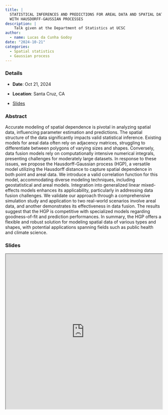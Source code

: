 ```yaml
---
title: |
  STATISTICAL INFERENCES AND PREDICTIONS FOR AREAL DATA AND SPATIAL DATA FUSION
  WITH HAUSDORFF-GAUSSIAN PROCESSES
description: |
    Talk given at the Department of Statistics at UCSC
author: 
  - name: Lucas da Cunha Godoy
date: "2024-10-21"
categories:
  - Spatial statistics
  - Gaussian process
---
```


### Details

* **Date**: Oct 21, 2024

* **Location**: Santa Cruz, CA

* [Slides](https://lcgodoy.me/slides/2024-ucsc)

### Abstract

Accurate modeling of spatial dependence is pivotal in analyzing spatial data,
influencing parameter estimation and predictions. The spatial structure of the
data significantly impacts valid statistical inference. Existing models for
areal data often rely on adjacency matrices, struggling to differentiate between
polygons of varying sizes and shapes. Conversely, data fusion models rely on
computationally intensive numerical integrals, presenting challenges for
moderately large datasets. In response to these issues, we propose the
Hausdorff-Gaussian process (HGP), a versatile model utilizing the Hausdorff
distance to capture spatial dependence in both point and areal data. We
introduce a valid correlation function for this model, accommodating diverse
modeling techniques, including geostatistical and areal models. Integration into
generalized linear mixed-effects models enhances its applicability, particularly
in addressing data fusion challenges. We validate our approach through a
comprehensive simulation study and application to two real-world scenarios
involve areal data, and another demonstrates its effectiveness in data
fusion. The results suggest that the HGP is competitive with specialized models
regarding goodness-of-fit and prediction performances. In summary, the HGP
offers a flexible and robust solution for modeling spatial data of various types
and shapes, with potential applications spanning fields such as public health
and climate science.

### Slides

```{=html}
<iframe width="100%" height="500" src="https://lcgodoy.me/slides/2024-ucsc" title="Slides"></iframe>
```
